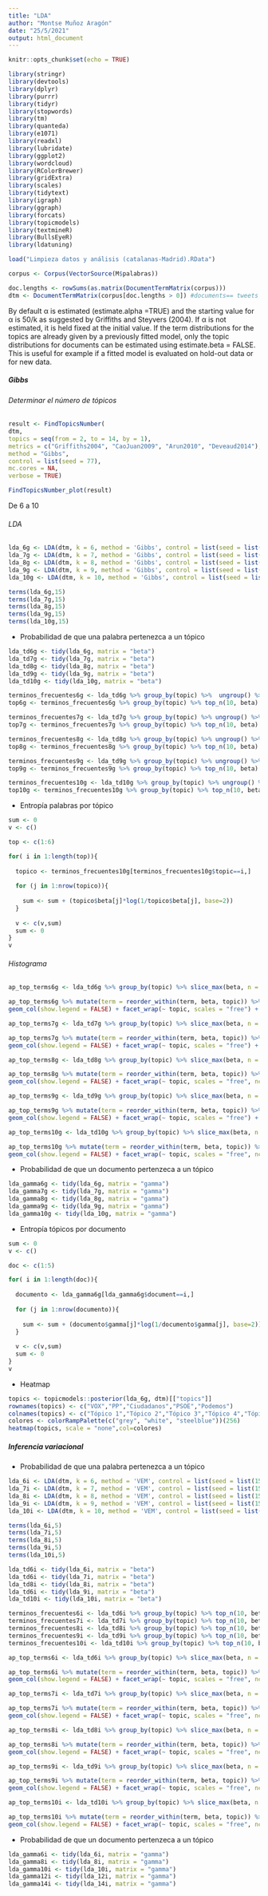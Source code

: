 ```yaml
---
title: "LDA"
author: "Montse Muñoz Aragón"
date: "25/5/2021"
output: html_document
---
```


```r
knitr::opts_chunk$set(echo = TRUE)
```

```r
library(stringr)
library(devtools)
library(dplyr)
library(purrr)
library(tidyr)
library(stopwords)
library(tm)
library(quanteda)
library(e1071)
library(readxl)
library(lubridate)
library(ggplot2)
library(wordcloud)
library(RColorBrewer)
library(gridExtra)
library(scales)
library(tidytext)
library(igraph)
library(ggraph)
library(forcats)
library(topicmodels)
library(textmineR)
library(BullsEyeR)
library(ldatuning)
```

```r
load("Limpieza datos y análisis (catalanas-Madrid).RData")
```

```r
corpus <- Corpus(VectorSource(M$palabras))

doc.lengths <- rowSums(as.matrix(DocumentTermMatrix(corpus)))
dtm <- DocumentTermMatrix(corpus[doc.lengths > 0]) #documents== tweets cada partido, terms== palabras
```

By default α is estimated (estimate.alpha =TRUE) and the starting value for α is 50/k as suggested by Griffiths and Steyvers (2004).
If α is not estimated, it is held fixed at the initial value. If the term distributions for the topics are already given by a previously fitted model, only the topic distributions for documents can be estimated using estimate.beta = FALSE. This is useful for example if a fitted model is evaluated on hold-out data or for new data.

##### Gibbs

###### Determinar el número de tópicos

```r
result <- FindTopicsNumber(
dtm,
topics = seq(from = 2, to = 14, by = 1),
metrics = c("Griffiths2004", "CaoJuan2009", "Arun2010", "Deveaud2014"),
method = "Gibbs",
control = list(seed = 77),
mc.cores = NA,
verbose = TRUE)
```

```r
FindTopicsNumber_plot(result)
```

De 6 a 10

###### LDA

```r
lda_6g <- LDA(dtm, k = 6, method = 'Gibbs', control = list(seed = list(1505)))
lda_7g <- LDA(dtm, k = 7, method = 'Gibbs', control = list(seed = list(1505)))
lda_8g <- LDA(dtm, k = 8, method = 'Gibbs', control = list(seed = list(1505)))
lda_9g <- LDA(dtm, k = 9, method = 'Gibbs', control = list(seed = list(1505)))
lda_10g <- LDA(dtm, k = 10, method = 'Gibbs', control = list(seed = list(1505)))
```

```r
terms(lda_6g,15)
terms(lda_7g,15)
terms(lda_8g,15)
terms(lda_9g,15)
terms(lda_10g,15)
```

- Probabilidad de que una palabra pertenezca a un tópico

```r
lda_td6g <- tidy(lda_6g, matrix = "beta")
lda_td7g <- tidy(lda_7g, matrix = "beta")
lda_td8g <- tidy(lda_8g, matrix = "beta")
lda_td9g <- tidy(lda_9g, matrix = "beta")
lda_td10g <- tidy(lda_10g, matrix = "beta")
```

```r
terminos_frecuentes6g <- lda_td6g %>% group_by(topic) %>%  ungroup() %>% arrange(topic, -beta)
top6g <- terminos_frecuentes6g %>% group_by(topic) %>% top_n(10, beta)

terminos_frecuentes7g <- lda_td7g %>% group_by(topic) %>% ungroup() %>% arrange(topic, -beta)
top7g <- terminos_frecuentes7g %>% group_by(topic) %>% top_n(10, beta) 

terminos_frecuentes8g <- lda_td8g %>% group_by(topic) %>% ungroup() %>% arrange(topic, -beta)
top8g <- terminos_frecuentes8g %>% group_by(topic) %>% top_n(10, beta) 

terminos_frecuentes9g <- lda_td9g %>% group_by(topic) %>% ungroup() %>% arrange(topic, -beta)
top9g <- terminos_frecuentes9g %>% group_by(topic) %>% top_n(10, beta) 

terminos_frecuentes10g <- lda_td10g %>% group_by(topic) %>% ungroup() %>% arrange(topic, -beta)
top10g <- terminos_frecuentes10g %>% group_by(topic) %>% top_n(10, beta)
```

- Entropía palabras por tópico

```r
sum <- 0
v <- c()

top <- c(1:6)

for( i in 1:length(top)){
  
  topico <- terminos_frecuentes10g[terminos_frecuentes10g$topic==i,]
  
  for (j in 1:nrow(topico)){
  
    sum <- sum + (topico$beta[j]*log(1/topico$beta[j], base=2))
  }
  
  v <- c(v,sum)
  sum <- 0
}
v
```

###### Histograma

```r
ap_top_terms6g <- lda_td6g %>% group_by(topic) %>% slice_max(beta, n = 10) %>% ungroup() %>% arrange(topic, -beta)

ap_top_terms6g %>% mutate(term = reorder_within(term, beta, topic)) %>% ggplot(aes(beta, term, fill = factor(topic))) +
geom_col(show.legend = FALSE) + facet_wrap(~ topic, scales = "free") + scale_y_reordered()
```

```r
ap_top_terms7g <- lda_td7g %>% group_by(topic) %>% slice_max(beta, n = 10) %>% ungroup() %>% arrange(topic, -beta)

ap_top_terms7g %>% mutate(term = reorder_within(term, beta, topic)) %>% ggplot(aes(beta, term, fill = factor(topic))) +
geom_col(show.legend = FALSE) + facet_wrap(~ topic, scales = "free") + scale_y_reordered()
```

```r
ap_top_terms8g <- lda_td8g %>% group_by(topic) %>% slice_max(beta, n = 10) %>% ungroup() %>% arrange(topic, -beta)

ap_top_terms8g %>% mutate(term = reorder_within(term, beta, topic)) %>% ggplot(aes(beta, term, fill = factor(topic))) +
geom_col(show.legend = FALSE) + facet_wrap(~ topic, scales = "free", ncol=4) + scale_y_reordered()
```

```r
ap_top_terms9g <- lda_td9g %>% group_by(topic) %>% slice_max(beta, n = 10) %>% ungroup() %>% arrange(topic, -beta)

ap_top_terms9g %>% mutate(term = reorder_within(term, beta, topic)) %>% ggplot(aes(beta, term, fill = factor(topic))) +
geom_col(show.legend = FALSE) + facet_wrap(~ topic, scales = "free") + scale_y_reordered()
```

```r
ap_top_terms10g <- lda_td10g %>% group_by(topic) %>% slice_max(beta, n = 10) %>% ungroup() %>% arrange(topic, -beta)

ap_top_terms10g %>% mutate(term = reorder_within(term, beta, topic)) %>% ggplot(aes(beta, term, fill = factor(topic))) +
geom_col(show.legend = FALSE) + facet_wrap(~ topic, scales = "free", ncol=5) + scale_y_reordered()
```

- Probabilidad de que un documento pertenzeca a un tópico

```r
lda_gamma6g <- tidy(lda_6g, matrix = "gamma")
lda_gamma7g <- tidy(lda_7g, matrix = "gamma")
lda_gamma8g <- tidy(lda_8g, matrix = "gamma")
lda_gamma9g <- tidy(lda_9g, matrix = "gamma")
lda_gamma10g <- tidy(lda_10g, matrix = "gamma")
```

- Entropía tópicos por documento

```r
sum <- 0
v <- c()

doc <- c(1:5)

for( i in 1:length(doc)){
  
  documento <- lda_gamma6g[lda_gamma6g$document==i,]
  
  for (j in 1:nrow(documento)){
  
    sum <- sum + (documento$gamma[j]*log(1/documento$gamma[j], base=2))
  }
  
  v <- c(v,sum)
  sum <- 0
}
v
```

- Heatmap

```r
topics <- topicmodels::posterior(lda_6g, dtm)[["topics"]]
rownames(topics) <- c("VOX","PP","Ciudadanos","PSOE","Podemos")
colnames(topics) <- c("Tópico 1","Tópico 2","Tópico 3","Tópico 4","Tópico 5","Tópico 6")
colores <- colorRampPalette(c("grey", "white", "steelblue"))(256)
heatmap(topics, scale = "none",col=colores)
```

##### Inferencia variacional

- Probabilidad de que una palabra pertenezca a un tópico

```r
lda_6i <- LDA(dtm, k = 6, method = 'VEM', control = list(seed = list(1505)))
lda_7i <- LDA(dtm, k = 7, method = 'VEM', control = list(seed = list(1505)))
lda_8i <- LDA(dtm, k = 8, method = 'VEM', control = list(seed = list(1505)))
lda_9i <- LDA(dtm, k = 9, method = 'VEM', control = list(seed = list(1505)))
lda_10i <- LDA(dtm, k = 10, method = 'VEM', control = list(seed = list(1505)))
```

```r
terms(lda_6i,5)
terms(lda_7i,5)
terms(lda_8i,5)
terms(lda_9i,5)
terms(lda_10i,5)
```

```r
lda_td6i <- tidy(lda_6i, matrix = "beta")
lda_td6i <- tidy(lda_7i, matrix = "beta")
lda_td8i <- tidy(lda_8i, matrix = "beta")
lda_td6i <- tidy(lda_9i, matrix = "beta")
lda_td10i <- tidy(lda_10i, matrix = "beta")
```

```r
terminos_frecuentes6i <- lda_td6i %>% group_by(topic) %>% top_n(10, beta) %>% ungroup() %>% arrange(topic, -beta)
terminos_frecuentes7i <- lda_td7i %>% group_by(topic) %>% top_n(10, beta) %>% ungroup() %>% arrange(topic, -beta)
terminos_frecuentes8i <- lda_td8i %>% group_by(topic) %>% top_n(10, beta) %>% ungroup() %>% arrange(topic, -beta)
terminos_frecuentes9i <- lda_td9i %>% group_by(topic) %>% top_n(10, beta) %>% ungroup() %>% arrange(topic, -beta)
terminos_frecuentes10i <- lda_td10i %>% group_by(topic) %>% top_n(10, beta) %>% ungroup() %>% arrange(topic, -beta)
```

```r
ap_top_terms6i <- lda_td6i %>% group_by(topic) %>% slice_max(beta, n = 10) %>% ungroup() %>% arrange(topic, -beta)

ap_top_terms6i %>% mutate(term = reorder_within(term, beta, topic)) %>% ggplot(aes(beta, term, fill = factor(topic))) +
geom_col(show.legend = FALSE) + facet_wrap(~ topic, scales = "free", ncol=4) + scale_y_reordered()
```

```r
ap_top_terms7i <- lda_td7i %>% group_by(topic) %>% slice_max(beta, n = 10) %>% ungroup() %>% arrange(topic, -beta)

ap_top_terms7i %>% mutate(term = reorder_within(term, beta, topic)) %>% ggplot(aes(beta, term, fill = factor(topic))) +
geom_col(show.legend = FALSE) + facet_wrap(~ topic, scales = "free", ncol=4) + scale_y_reordered()
```

```r
ap_top_terms8i <- lda_td8i %>% group_by(topic) %>% slice_max(beta, n = 10) %>% ungroup() %>% arrange(topic, -beta)

ap_top_terms8i %>% mutate(term = reorder_within(term, beta, topic)) %>% ggplot(aes(beta, term, fill = factor(topic))) +
geom_col(show.legend = FALSE) + facet_wrap(~ topic, scales = "free", ncol=4) + scale_y_reordered()
```

```r
ap_top_terms9i <- lda_td9i %>% group_by(topic) %>% slice_max(beta, n = 10) %>% ungroup() %>% arrange(topic, -beta)

ap_top_terms9i %>% mutate(term = reorder_within(term, beta, topic)) %>% ggplot(aes(beta, term, fill = factor(topic))) +
geom_col(show.legend = FALSE) + facet_wrap(~ topic, scales = "free", ncol=5) + scale_y_reordered()
```

```r
ap_top_terms10i <- lda_td10i %>% group_by(topic) %>% slice_max(beta, n = 10) %>% ungroup() %>% arrange(topic, -beta)

ap_top_terms10i %>% mutate(term = reorder_within(term, beta, topic)) %>% ggplot(aes(beta, term, fill = factor(topic))) +
geom_col(show.legend = FALSE) + facet_wrap(~ topic, scales = "free", ncol=5) + scale_y_reordered()
```


- Probabilidad de que un documento pertenzeca a un tópico

```r
lda_gamma6i <- tidy(lda_6i, matrix = "gamma")
lda_gamma8i <- tidy(lda_8i, matrix = "gamma")
lda_gamma10i <- tidy(lda_10i, matrix = "gamma")
lda_gamma12i <- tidy(lda_12i, matrix = "gamma")
lda_gamma14i <- tidy(lda_14i, matrix = "gamma")
```



